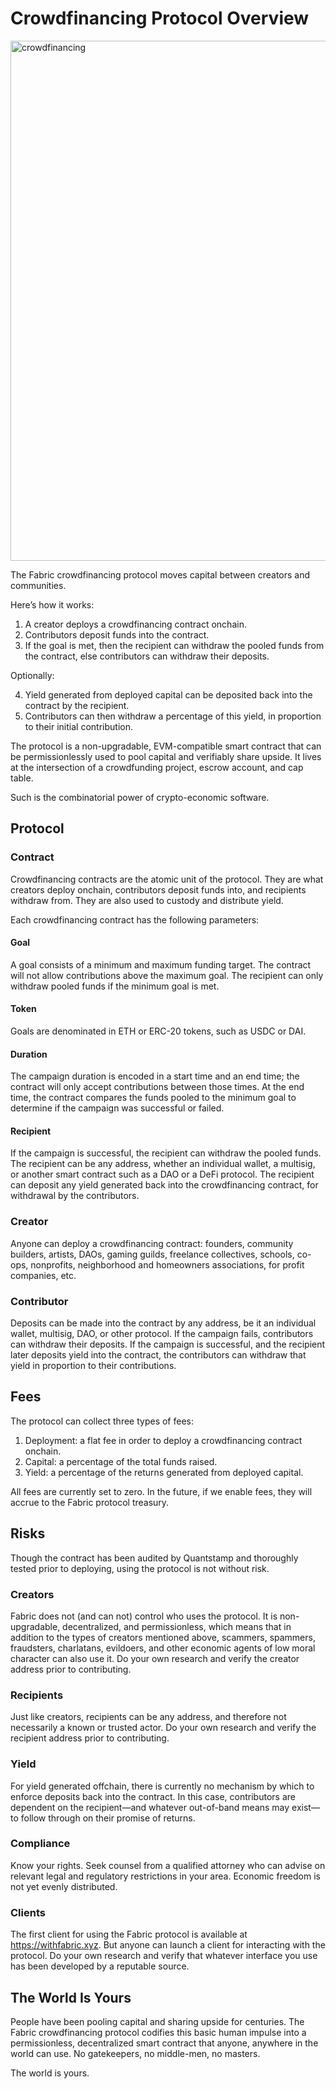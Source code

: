 # Crowdfinancing Protocol Overview

<img width="832" alt="crowdfinancing" src="https://user-images.githubusercontent.com/587795/228884313-dacb8912-f6a1-40e1-bd18-03085a71f97f.png">

The Fabric crowdfinancing protocol moves capital between creators and communities.

Here’s how it works:

1. A creator deploys a crowdfinancing contract onchain.
2. Contributors deposit funds into the contract.
3. If the goal is met, then the recipient can withdraw the pooled funds from the contract, else contributors can withdraw their deposits.

Optionally:

4. Yield generated from deployed capital can be deposited back into the contract by the recipient.
5. Contributors can then withdraw a percentage of this yield, in proportion to their initial contribution.

The protocol is a non-upgradable, EVM-compatible smart contract that can be permissionlessly used to pool capital and verifiably share upside. It lives at the intersection of a crowdfunding project, escrow account, and cap table.

Such is the combinatorial power of crypto-economic software.

## Protocol

### Contract

Crowdfinancing contracts are the atomic unit of the protocol. They are what creators deploy onchain, contributors deposit funds into, and recipients withdraw from. They are also used to custody and distribute yield.

Each crowdfinancing contract has the following parameters:

#### Goal
A goal consists of a minimum and maximum funding target. The contract will not allow contributions above the maximum goal. The recipient can only withdraw pooled funds if the minimum goal is met.

#### Token
Goals are denominated in ETH or ERC-20 tokens, such as USDC or DAI.

#### Duration
The campaign duration is encoded in a start time and an end time; the contract will only accept contributions between those times. At the end time, the contract compares the funds pooled to the minimum goal to determine if the campaign was successful or failed.

#### Recipient
If the campaign is successful, the recipient can withdraw the pooled funds. The recipient can be any address, whether an individual wallet, a multisig, or another smart contract such as a DAO or a DeFi protocol. The recipient can deposit any yield generated back into the crowdfinancing contract, for withdrawal by the contributors.

### Creator

Anyone can deploy a crowdfinancing contract: founders, community builders, artists, DAOs, gaming guilds, freelance collectives, schools, co-ops, nonprofits, neighborhood and homeowners associations, for profit companies, etc.

### Contributor

Deposits can be made into the contract by any address, be it an individual wallet, multisig, DAO, or other protocol. If the campaign fails, contributors can withdraw their deposits. If the campaign is successful, and the recipient later deposits yield into the contract, the contributors can withdraw that yield in proportion to their contributions.

## Fees

The protocol can collect three types of fees:

1. Deployment: a flat fee in order to deploy a crowdfinancing contract onchain.
2. Capital: a percentage of the total funds raised.
3. Yield: a percentage of the returns generated from deployed capital.

All fees are currently set to zero. In the future, if we enable fees, they will accrue to the Fabric protocol treasury.

## Risks

Though the contract has been audited by Quantstamp and thoroughly tested prior to deploying, using the protocol is not without risk.

### Creators

Fabric does not (and can not) control who uses the protocol. It is non-upgradable, decentralized, and permissionless, which means that in addition to the types of creators mentioned above, scammers, spammers, fraudsters, charlatans, evildoers, and other economic agents of low moral character can also use it. Do your own research and verify the creator address prior to contributing.

### Recipients

Just like creators, recipients can be any address, and therefore not necessarily a known or trusted actor. Do your own research and verify the recipient address prior to contributing.

### Yield

For yield generated offchain, there is currently no mechanism by which to enforce deposits back into the contract. In this case, contributors are dependent on the recipient—and whatever out-of-band means may exist—to follow through on their promise of returns.

### Compliance

Know your rights. Seek counsel from a qualified attorney who can advise on relevant legal and regulatory restrictions in your area. Economic freedom is not yet evenly distributed.

### Clients

The first client for using the Fabric protocol is available at https://withfabric.xyz. But anyone can launch a client for interacting with the protocol. Do your own research and verify that whatever interface you use has been developed by a reputable source.

## The World Is Yours

People have been pooling capital and sharing upside for centuries. The Fabric crowdfinancing protocol codifies this basic human impulse into a permissionless, decentralized smart contract that anyone, anywhere in the world can use. No gatekeepers, no middle-men, no masters. 

The world is yours.

